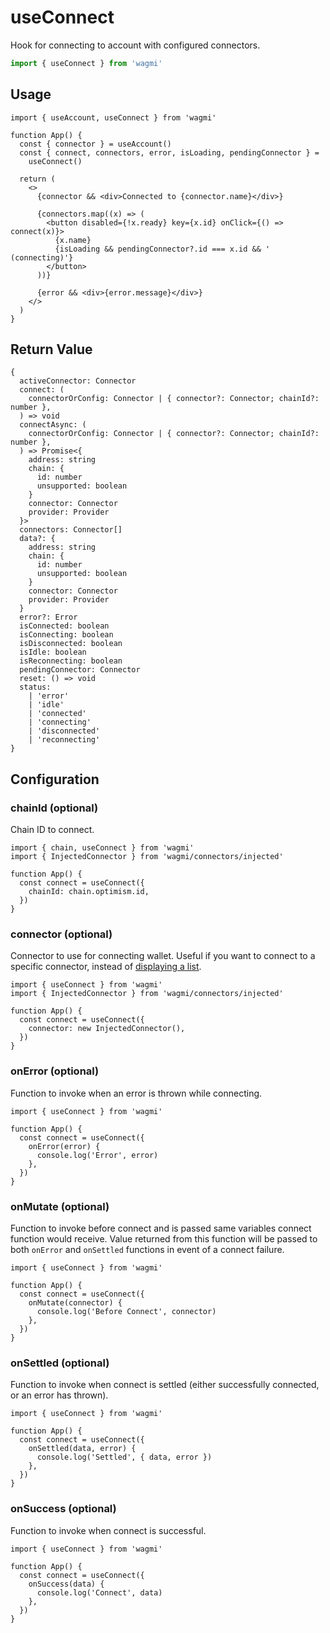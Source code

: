 # useConnect

Hook for connecting to account with configured connectors.

```ts
import { useConnect } from 'wagmi'
```

## Usage

```tsx
import { useAccount, useConnect } from 'wagmi'

function App() {
  const { connector } = useAccount()
  const { connect, connectors, error, isLoading, pendingConnector } =
    useConnect()

  return (
    <>
      {connector && <div>Connected to {connector.name}</div>}

      {connectors.map((x) => (
        <button disabled={!x.ready} key={x.id} onClick={() => connect(x)}>
          {x.name}
          {isLoading && pendingConnector?.id === x.id && ' (connecting)'}
        </button>
      ))}

      {error && <div>{error.message}</div>}
    </>
  )
}
```

## Return Value

```tsx
{
  activeConnector: Connector
  connect: (
    connectorOrConfig: Connector | { connector?: Connector; chainId?: number },
  ) => void
  connectAsync: (
    connectorOrConfig: Connector | { connector?: Connector; chainId?: number },
  ) => Promise<{
    address: string
    chain: {
      id: number
      unsupported: boolean
    }
    connector: Connector
    provider: Provider
  }>
  connectors: Connector[]
  data?: {
    address: string
    chain: {
      id: number
      unsupported: boolean
    }
    connector: Connector
    provider: Provider
  }
  error?: Error
  isConnected: boolean
  isConnecting: boolean
  isDisconnected: boolean
  isIdle: boolean
  isReconnecting: boolean
  pendingConnector: Connector
  reset: () => void
  status:
    | 'error'
    | 'idle'
    | 'connected'
    | 'connecting'
    | 'disconnected'
    | 'reconnecting'
}
```

## Configuration

### chainId (optional)

Chain ID to connect.

```tsx {6}
import { chain, useConnect } from 'wagmi'
import { InjectedConnector } from 'wagmi/connectors/injected'

function App() {
  const connect = useConnect({
    chainId: chain.optimism.id,
  })
}
```

### connector (optional)

Connector to use for connecting wallet. Useful if you want to connect to a specific connector, instead of [displaying a list](/docs/hooks/useConnect#usage).

```tsx {6}
import { useConnect } from 'wagmi'
import { InjectedConnector } from 'wagmi/connectors/injected'

function App() {
  const connect = useConnect({
    connector: new InjectedConnector(),
  })
}
```

### onError (optional)

Function to invoke when an error is thrown while connecting.

```tsx {5-7}
import { useConnect } from 'wagmi'

function App() {
  const connect = useConnect({
    onError(error) {
      console.log('Error', error)
    },
  })
}
```

### onMutate (optional)

Function to invoke before connect and is passed same variables connect function would receive. Value returned from this function will be passed to both `onError` and `onSettled` functions in event of a connect failure.

```tsx {5-7}
import { useConnect } from 'wagmi'

function App() {
  const connect = useConnect({
    onMutate(connector) {
      console.log('Before Connect', connector)
    },
  })
}
```

### onSettled (optional)

Function to invoke when connect is settled (either successfully connected, or an error has thrown).

```tsx {5-7}
import { useConnect } from 'wagmi'

function App() {
  const connect = useConnect({
    onSettled(data, error) {
      console.log('Settled', { data, error })
    },
  })
}
```

### onSuccess (optional)

Function to invoke when connect is successful.

```tsx {5-7}
import { useConnect } from 'wagmi'

function App() {
  const connect = useConnect({
    onSuccess(data) {
      console.log('Connect', data)
    },
  })
}
```
